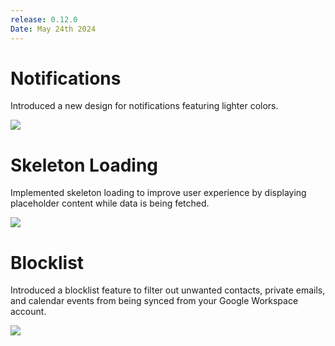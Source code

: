 ```yaml
---
release: 0.12.0
Date: May 24th 2024
---
```


# Notifications

Introduced a new design for notifications featuring lighter colors. 

![](/images/releases/0.12/0.12-notifications.png)

# Skeleton Loading

Implemented skeleton loading to improve user experience by displaying placeholder content while data is being fetched.

![](/images/releases/0.12/0.12-loader.png)

# Blocklist

Introduced a blocklist feature to filter out unwanted contacts, private emails, and calendar events from being synced from your Google Workspace account.

![](/images/releases/0.12/0.12-blocklist.png)
